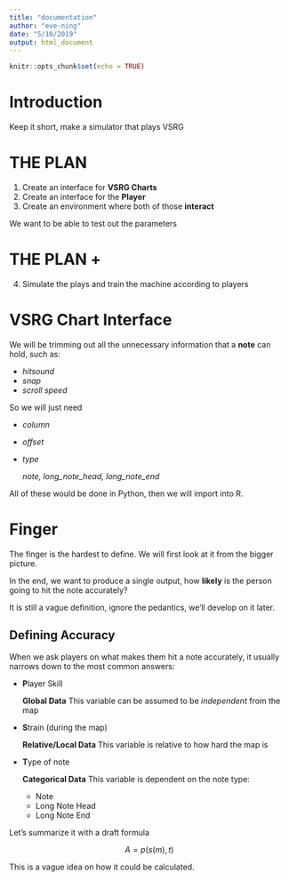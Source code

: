 ```yaml
---
title: "documentation"
author: "eve-ning"
date: "5/10/2019"
output: html_document
---
```


```r
knitr::opts_chunk$set(echo = TRUE)
```

# Introduction

Keep it short, make a simulator that plays VSRG

# THE PLAN

1. Create an interface for **VSRG Charts**
2. Create an interface for the **Player**
3. Create an environment where both of those **interact**

  We want to be able to test out the parameters

# THE PLAN +

4. Simulate the plays and train the machine according to players

# VSRG Chart Interface

We will be trimming out all the unnecessary information that a **note** can hold, such as:

- *hitsound*
- *snap*
- *scroll speed*

So we will just need 

- *column*
- *offset*
- *type*
  
  *note, long_note_head, long_note_end*
  
All of these would be done in Python, then we will import into R.

# Finger

The finger is the hardest to define. We will first look at it from the bigger picture.

In the end, we want to produce a single output, how **likely** is the person going to hit the note accurately?

It is still a vague definition, ignore the pedantics, we'll develop on it later.

## Defining Accuracy

When we ask players on what makes them hit a note accurately, it usually narrows down to the most common answers:

- **P**layer Skill

  **Global Data**
  This variable can be assumed to be *independent* from the map
  
- **S**train (during the map)

  **Relative/Local Data**
  This variable is relative to how hard the map is
  
- **T**ype of note

  **Categorical Data**
  This variable is dependent on the note type:
  
  - Note
  - Long Note Head
  - Long Note End
  
Let's summarize it with a draft formula

$$A = p(s(m),t)$$

This is a vague idea on how it could be calculated.


